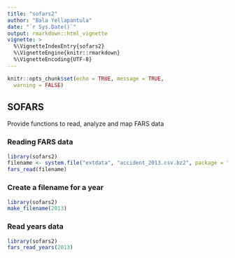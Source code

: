 ```yaml
---
title: "sofars2"
author: "Bala Yellapantula"
date: "`r Sys.Date()`"
output: rmarkdown::html_vignette
vignette: >
  %\VignetteIndexEntry{sofars2}
  %\VignetteEngine{knitr::rmarkdown}
  %\VignetteEncoding{UTF-8}
---
```


```r
knitr::opts_chunk$set(echo = TRUE, message = TRUE,
  warning = FALSE)
```

## SOFARS

Provide functions to read, analyze and map FARS data

### Reading FARS data
```r
library(sofars2)
filename <- system.file("extdata", "accident_2013.csv.bz2", package = "sofars2")
fars_read(filename)
```

### Create a filename for a year
```r
library(sofars2)
make_filename(2013)
```

### Read years data
```r
library(sofars2)
fars_read_years(2013)
```
